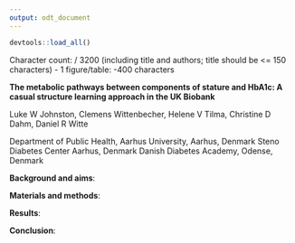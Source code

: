```yaml
---
output: odt_document
---
```


```r
devtools::load_all()
```


Character count: / 3200 (including title and authors; title should be <= 150 characters)
- 1 figure/table: -400 characters

**The metabolic pathways between components of stature and HbA1c: A casual
structure learning approach in the UK Biobank**

Luke W Johnston, Clemens Wittenbecher, Helene V Tilma, Christine D Dahm, Daniel R Witte

Department of Public Health, Aarhus University, Aarhus, Denmark
Steno Diabetes Center Aarhus, Denmark
Danish Diabetes Academy, Odense, Denmark

**Background and aims**:

**Materials and methods**:

**Results**:

**Conclusion**:
